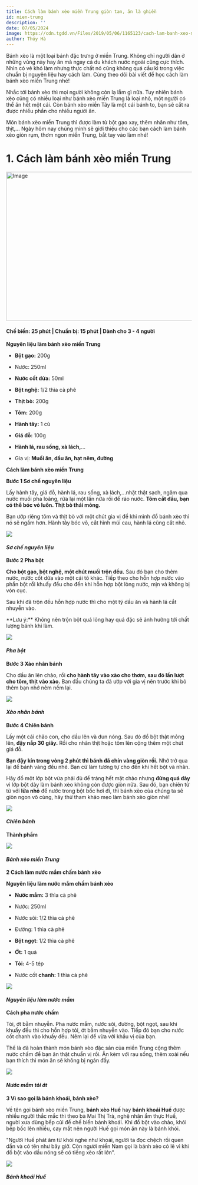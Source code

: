 ```yaml
---
title: Cách làm bánh xèo miền Trung giòn tan, ăn là ghiền
id: mien-trung
description: ''
date: 07/05/2024
image: https://cdn.tgdd.vn/Files/2019/05/06/1165123/cach-lam-banh-xeo-mien-trung-gion-tan-an-la-ghien-202108171621024768.jpg
author: Thúy Hà
---
```


Bánh xèo là một loại bánh đặc trưng ở miền Trung. Không chỉ người dân ở những vùng này hay ăn mà ngay cả du khách nước ngoài cũng cực thích. Nhìn có vẻ khó làm nhưng thực chất nó cũng không quá cầu kì trong việc chuẩn bị nguyên liệu hay cách làm. Cùng theo dõi bài viết để học cách làm bánh xèo miền Trung nhé!

Nhắc tới bánh xèo thì mọi người không còn lạ lẫm gì nữa. Tuy nhiên bánh xèo cũng có nhiều loại như bánh xèo miền Trung là loại nhỏ, một người có thể ăn hết một cái. Còn bánh xèo miền Tây là một cái bánh to, bạn sẽ cắt ra được nhiều phần cho nhiều người ăn.

Món bánh xèo miền Trung thì được làm từ bột gạo xay, thêm nhân như tôm, thịt,... Ngày hôm nay chúng mình sẽ giới thiệu cho các bạn cách làm bánh xèo giòn rụm, thơm ngon miền Trung, bắt tay vào làm nhé!

# 1. Cách làm bánh xèo miền Trung

<img
	className="!w-full"
	src="https://cdn.tgdd.vn/Files/2019/05/06/1165123/cach-lam-banh-xeo-mien-trung-gion-tan-an-la-ghien-202108171621024768.jpg"
	width="718"
	height="404"
	alt="Image"
/>
#### **Chế biến:** 25 phút | **Chuẩn bị:** 15 phút | **Dành cho** 3 - 4 người

**Nguyên liệu làm bánh xèo miền Trung**

<Callout type='warning'>

-    **Bột gạo:** 200g

-    Nước: 250ml

-    **Nước cốt dừa:** 50ml

-    **Bột nghệ:** 1/2 thìa cà phê

-    **Thịt bò:** 200g

-    **Tôm:** 200g

-    **Hành tây:** 1 củ

-    **Giá đỗ:** 100g

-    **Hành lá, rau sống, xà lách,**...

-    Gia vị: **Muối ăn, dầu ăn, hạt nêm, đường**

</Callout>

**Cách làm bánh xèo miền Trung**

**Bước 1 Sơ chế nguyên liệu**

Lấy hành tây, giá đỗ, hành lá, rau sống, xà lách,...nhặt thật sạch, ngâm qua nước muối pha loãng, rửa lại một lần nữa rồi để ráo nước. **Tôm cắt đầu, bạn có thể bóc vỏ luôn. Thịt bò thái mỏng.**

Bạn ướp riêng tôm và thịt bò với một chút gia vị để khi mình đổ bánh xèo thì nó sẽ ngấm hơn. Hành tây bóc vỏ, cắt hình múi cau, hành lá cũng cắt nhỏ.

![](https://cdn.tgdd.vn/Files/2019/05/06/1165123/cach-lam-banh-xeo-mien-trung-gion-tan-an-la-ghien-202109281823228441.jpg)

#### _Sơ chế nguyên liệu_

**Bước 2 Pha bột**

**Cho bột gạo, bột nghệ, một chút muối trộn đều.** Sau đó bạn cho thêm nước, nước cốt dừa vào một cái tô khác. Tiếp theo cho hỗn hợp nước vào phần bột rồi khuấy đều cho đến khi hỗn hợp bột lỏng nước, mịn và không bị vón cục.

Sau khi đã trộn đều hỗn hợp nước thì cho một tý dầu ăn và hành lá cắt nhuyễn vào.

<Callout>
	**Lưu ý:** Không nên trộn bột quá lỏng hay quá đặc sẽ ảnh hưởng tới chất
	lượng bánh khi làm.
</Callout>

![](https://cdn.tgdd.vn/Files/2019/05/06/1165123/cach-lam-banh-xeo-mien-trung-gion-tan-an-la-ghien-202109281823469657.jpg)

#### _Pha bột_

**Bước 3 Xào nhân bánh**

Cho dầu ăn lên chảo, rồi **cho hành tây vào xào cho thơm, sau đó lần lượt cho tôm, thịt vào xào.** Ban đầu chúng ta đã ướp với gia vị nên trước khi bỏ thêm bạn nhớ nêm nếm lại.

![](https://cdn.tgdd.vn/Files/2019/05/06/1165123/cach-lam-banh-xeo-mien-trung-gion-tan-an-la-ghien-202109281824142906.jpg)

#### _Xào nhân bánh_

**Bước 4 Chiên bánh**

Lấy một cái chảo con, cho dầu lên và đun nóng. Sau đó đổ bột thật mỏng lên, **đậy nắp 30 giây.** Rồi cho nhân thịt hoặc tôm lên cộng thêm một chút giá đỗ.

**Bạn đậy kín trong vòng 2 phút thì bánh đã chín vàng giòn rồi.** Nhớ trở qua lại để bánh vàng đều nhé. Bạn cứ làm tương tự cho đến khi hết bột và nhân.

Hãy đổ một lớp bột vừa phải đủ để tráng hết mặt chảo nhưng **đừng quá dày** vì lớp bột dày làm bánh xèo không còn được giòn nữa. Sau đó, bạn chiên từ từ với **lửa nhỏ** để nước trong bột bốc hơi đi, thì bánh xèo của chúng ta sẽ giòn ngon vô cùng, hãy thử tham khảo mẹo làm bánh xèo giòn nhé!

![](https://cdn.tgdd.vn/Files/2019/05/06/1165123/cach-lam-banh-xeo-mien-trung-gion-tan-an-la-ghien-202109281824388555.jpg)

#### _Chiên bánh_

**Thành phẩm**

![](https://cdn.tgdd.vn/Files/2019/05/06/1165123/cach-lam-banh-xeo-mien-trung-gion-tan-an-la-ghien-202108171615351509.jpg)

#### _Bánh xèo miền Trung_

**2 Cách làm nước mắm chấm bánh xèo**

**Nguyên liệu làm nước mắm chấm bánh xèo**

<Callout type='warning'>

-    **Nước mắm:** 3 thìa cà phê

-    Nước: 250ml

-    Nước sôi: 1/2 thìa cà phê

-    Đường: 1 thìa cà phê

-    **Bột ngọt**: 1/2 thìa cà phê

-    **Ớt:** 1 quả

-    **Tỏi:** 4-5 tép

-    Nước cốt **chanh:** 1 thìa cà phê

</Callout>

![](https://cdn.tgdd.vn/Files/2019/05/06/1165123/cach-lam-banh-xeo-mien-trung-gion-tan-an-la-ghien-202109281825049415.jpg)

#### _Nguyên liệu làm nước mắm_

**Cách pha nước chấm**

Tỏi, ớt bằm nhuyễn. Pha nước mắm, nước sôi, đường, bột ngọt, sau khi khuấy đều thì cho hỗn hợp tỏi, ớt bằm nhuyễn vào. Tiếp đó bạn cho nước cốt chanh vào khuấy đều. Nêm lại để vừa với khẩu vị của bạn.

Thế là đã hoàn thành món bánh xèo đặc sản của miền Trung cộng thêm nước chấm để bạn ăn thật chuẩn vị rồi. Ăn kèm với rau sống, thêm xoài nếu bạn thích thì món ăn sẽ không bị ngán đấy.

![](https://cdn.tgdd.vn/Files/2019/05/06/1165123/cach-lam-banh-xeo-mien-trung-gion-tan-an-la-ghien-202109281825429443.jpg)

#### _Nước mắm tỏi ớt_

**3 Vì sao gọi là bánh khoái, bánh xèo?**

Về tên gọi bánh xèo miền Trung, **bánh xèo Huế** hay **bánh khoái Huế** được nhiều người thắc mắc thì theo bà Mai Thị Trà, nghệ nhân ẩm thực Huế, người xưa dùng bếp củi để chế biến bánh khoái. Khi đổ bột vào chảo, khói bếp bốc lên nhiều, cay mắt nên người Huế gọi món ăn này là bánh khói.

"Người Huế phát âm từ khói nghe như khoái, người ta đọc chệch rồi quen dần và có tên như bây giờ. Còn người miền Nam gọi là bánh xèo có lẽ vì khi đổ bột vào dầu nóng sẽ có tiếng xèo rất lớn".

![](https://cdn.tgdd.vn/Files/2019/05/06/1165123/cach-lam-banh-xeo-mien-trung-gion-tan-an-la-ghien-202109281848384672.jpg)

#### _Bánh khoái Huế_
